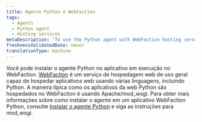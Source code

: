 ```yaml
---
title: Agente Python e WebFaction
tags:
  - Agents
  - Python agent
  - Hosting services
metaDescription: 'To use the Python agent with WebFaction hosting services, follow the instructions for Apache/mod_wsgi.'
freshnessValidatedDate: never
translationType: machine
---
```


Você pode instalar o agente Python no aplicativo em execução no WebFaction. [WebFaction](http://www.webfaction.com/) é um serviço de hospedagem web de uso geral capaz de hospedar aplicativos web usando várias linguagens, incluindo Python. A maneira típica como os aplicativos da web Python são hospedados no WebFaction é usando Apache/mod_wsgi. Para obter mais informações sobre como instalar o agente em um aplicativo WebFaction Python, consulte [Instalar o agente Python](/docs/agents/python-agent/installation-configuration/python-agent-installation) e siga as instruções para mod_wsgi.
